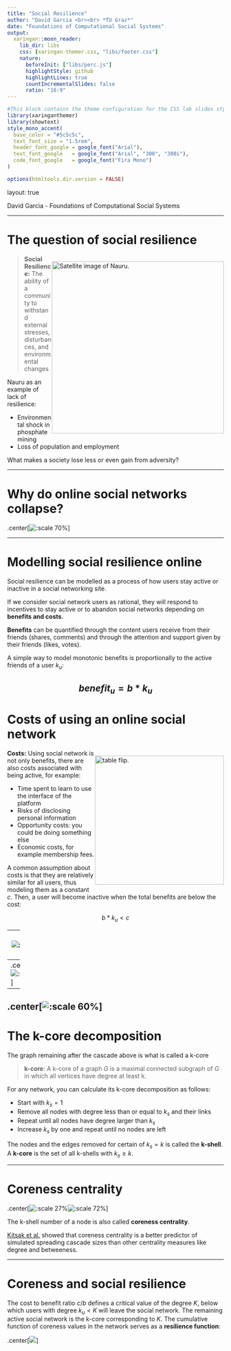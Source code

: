 ```yaml
---
title: "Social Resilience"
author: "David Garcia <br><br> *TU Graz*"
date: "Foundations of Computational Social Systems"
output:
  xaringan::moon_reader:
    lib_dir: libs 
    css: [xaringan-themer.css, "libs/footer.css"]
    nature:
      beforeInit: ["libs/perc.js"]
      highlightStyle: github
      highlightLines: true
      countIncrementalSlides: false
      ratio: "16:9"
---
```



```r
#This block contains the theme configuration for the CSS lab slides style
library(xaringanthemer)
library(showtext)
style_mono_accent(
  base_color = "#5c5c5c",
  text_font_size = "1.5rem",
  header_font_google = google_font("Arial"),
  text_font_google   = google_font("Arial", "300", "300i"),
  code_font_google   = google_font("Fira Mono")
)
```

```r
options(htmltools.dir.version = FALSE)
```

layout: true

<div class="my-footer"><span>David Garcia - Foundations of Computational Social Systems</span></div> 
---


# The question of social resilience
<div style="float:right">
<img src="Nauru.jpg" alt="Satellite image of Nauru." width=400pt/>
</div>

> **Social Resilience:** The ability of a community to withstand external stresses, disturbances, and environmental changes

Nauru as an example of lack of resilience:

- Environmental shock in phosphate mining
- Loss of population and employment

What makes a society lose less or even gain from adversity?

---

# Why do online social networks collapse?

.center[![:scale 70%](friendsterBeta.png)]

---

# Modelling social resilience online

Social resilience can be modelled as a process of how users stay active or inactive in a social networking site. 

If we consider social network users as rational, they will respond to incentives to stay active or to abandon social networks depending on **benefits and costs**.

**Benefits** can be quantified through the content users receive from their friends (shares, comments) and through the attention and support given by their friends (likes, votes).

A simple way to model monotonic benefits is proportionally to the active friends of a user $k_u$:

$$benefit_u = b * k_u$$
---

# Costs of using an online social network

<div style="float:right">
<img src="user3.jpg" alt="table flip." width=300pt/>
</div>
**Costs:** Using social network is not only benefits, there are also costs associated with being active, for example:  

- Time spent to learn to use the interface of the platform  
- Risks of disclosing personal information  
- Opportunity costs: you could be doing something else  
- Economic costs, for example membership fees.

A common assumption about costs is that they are relatively similar for all users, thus modeling them as a constant $c$. Then, a user will become inactive when the total benefits are below the cost:

$$ b *k_u < c $$

---
.center[![:scale 60%](N1.png)]
---
.center[![:scale 60%](cascade.gif)]
---
.center[![:scale 60%](N15.png)]
---

# The k-core decomposition

The graph remaining after the cascade above is what is called a k-core

> **k-core**: A k-core of a graph $G$ is a maximal connected subgraph of $G$ in which all vertices have degree at least k.

For any network, you can calculate its k-core decomposition as follows:  

- Start with $k_s=1$  
- Remove all nodes with degree less than or equal to $k_s$ and their links  
- Repeat until all nodes have degree larger than $k_s$  
- Increase $k_s$ by one and repeat until no nodes are left

The nodes and the edges removed for certain of $k_s=k$ is called the **k-shell**.  
A **k-core** is the set of all k-shells with $k_s \geq k$.

---

# Coreness centrality

.center[![:scale 27%](kcore_total.png)![:scale 72%](kcore_shells.png)]

The k-shell number of a node is also called **coreness centrality**.

[Kitsak et al.](https://www.nature.com/articles/nphys1746) showed that coreness centrality is a better predictor of simulated spreading cascade sizes than other centrality measures like degree and betweeness.

---

# Coreness and social resilience

The cost to benefit ratio $c/b$ defines a critical value of the degree $K$, below which users with degree $k_u<K$ will leave the social network. The remaining active social network is the k-core corresponding to $K$. The cumulative function of coreness values in the network serves as a **resilience function**:

.center[![](resilience.png)]

